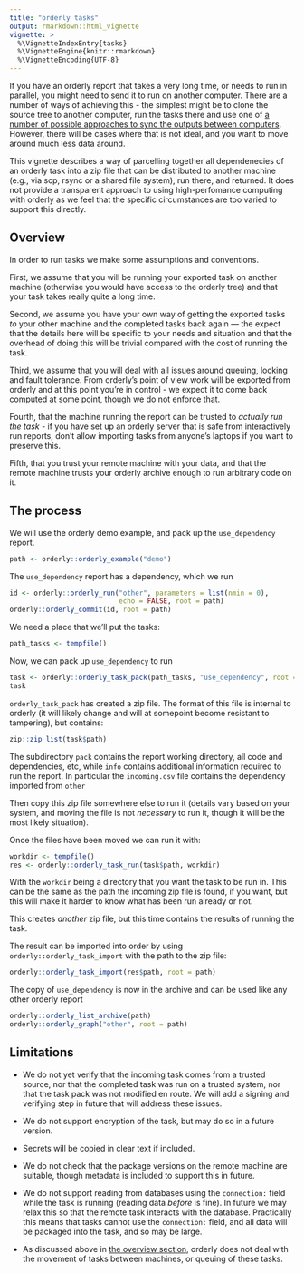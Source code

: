```yaml
---
title: "orderly tasks"
output: rmarkdown::html_vignette
vignette: >
  %\VignetteIndexEntry{tasks}
  %\VignetteEngine{knitr::rmarkdown}
  %\VignetteEncoding{UTF-8}
---
```


If you have an orderly report that takes a very long time, or needs to run in parallel, you might need to send it to run on another computer.  There are a number of ways of achieving this - the simplest might be to clone the source tree to another computer, run the tasks there and use one of [a number of possible approaches to sync the outputs between computers](patterns.html).  However, there will be cases where that is not ideal, and you want to move around much less data around.

This vignette describes a way of parcelling together all dependenecies of an orderly task into a zip file that can be distributed to another machine (e.g., via scp, rsync or a shared file system), run there, and returned.  It does not provide a transparent approach to using high-perfomance computing with orderly as we feel that the specific circumstances are too varied to support this directly.

## Overview

In order to run tasks we make some assumptions and conventions.

First, we assume that you will be running your exported task on another machine (otherwise you would have access to the orderly tree) and that your task takes really quite a long time.

Second, we assume you have your own way of getting the exported tasks _to_ your other machine and the completed tasks back again --- the expect that the details here will be specific to your needs and situation and that the overhead of doing this will be trivial compared with the cost of running the task.

Third, we assume that you will deal with all issues around queuing, locking and fault tolerance.  From orderly's point of view work will be exported from orderly and at this point you're in control - we expect it to come back computed at some point, though we do not enforce that.

Fourth, that the machine running the report can be trusted to _actually run the task_ - if you have set up an orderly server that is safe from interactively run reports, don't allow importing tasks from anyone's laptops if you want to preserve this.

Fifth, that you trust your remote machine with your data, and that the remote machine trusts your orderly archive enough to run arbitrary code on it.

## The process

We will use the orderly demo example, and pack up the `use_dependency` report.

```r
path <- orderly::orderly_example("demo")
```

The `use_dependency` report has a dependency, which we run

```r
id <- orderly::orderly_run("other", parameters = list(nmin = 0),
                           echo = FALSE, root = path)
orderly::orderly_commit(id, root = path)
```

We need a place that we'll put the tasks:

```r
path_tasks <- tempfile()
```

Now, we can pack up `use_dependency` to run

```r
task <- orderly::orderly_task_pack(path_tasks, "use_dependency", root = path)
task
```

`orderly_task_pack` has created a zip file.  The format of this file is internal to orderly (it will likely change and will at somepoint become resistant to tampering), but contains:

```r
zip::zip_list(task$path)
```

The subdirectory `pack` contains the report working directory, all code and dependencies, etc, while `info` contains additional information required to run the report.  In particular the `incoming.csv` file contains the dependency imported from `other`

Then copy this zip file somewhere else to run it (details vary based on your system, and moving the file is not _necessary_ to run it, though it will be the most likely situation).

Once the files have been moved we can run it with:

```r
workdir <- tempfile()
res <- orderly::orderly_task_run(task$path, workdir)
```

With the `workdir` being a directory that you want the task to be run in. This can be the same as the path the incoming zip file is found, if you want, but this will make it harder to know what has been run already or not.

This creates _another_ zip file, but this time contains the results of running the task.

The result can be imported into order by using `orderly::orderly_task_import` with the path to the zip file:

```r
orderly::orderly_task_import(res$path, root = path)
```

The copy of `use_dependency` is now in the archive and can be used like any other orderly report

```r
orderly::orderly_list_archive(path)
orderly::orderly_graph("other", root = path)
```

## Limitations

* We do not yet verify that the incoming task comes from a trusted source, nor that the completed task was run on a trusted system, nor that the task pack was not modified en route.  We will add a signing and verifying step in future that will address these issues.

* We do not support encryption of the task, but may do so in a future version.

* Secrets will be copied in clear text if included.

* We do not check that the package versions on the remote machine are suitable, though metadata is included to support this in future.

* We do not support reading from databases using the `connection:` field while the task is running (reading data _before_ is fine). In future we may relax this so that the remote task interacts with the database. Practically this means that tasks cannot use the `connection:` field, and all data will be packaged into the task, and so may be large.

* As discussed above in [the overview section](#overview), orderly does not deal with the movement of tasks between machines, or queuing of these tasks.
